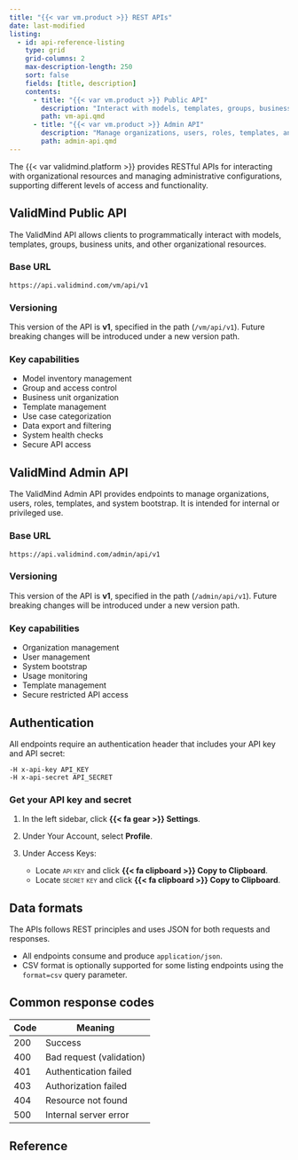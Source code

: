 ```yaml
---
title: "{{< var vm.product >}} REST APIs"
date: last-modified
listing:
  - id: api-reference-listing
    type: grid
    grid-columns: 2
    max-description-length: 250
    sort: false
    fields: [title, description]
    contents:
      - title: "{{< var vm.product >}} Public API"
        description: "Interact with models, templates, groups, business units, and other organizational resources."
        path: vm-api.qmd
      - title: "{{< var vm.product >}} Admin API"
        description: "Manage organizations, users, roles, templates, and system bootstrap."
        path: admin-api.qmd
---
```


The {{< var validmind.platform >}} provides RESTful APIs for interacting with organizational resources and managing administrative configurations, supporting different levels of access and functionality.

::: {.panel-tabset}

## ValidMind Public API

The ValidMind API allows clients to programmatically interact with models, templates, groups, business units, and other organizational resources.

### Base URL

```
https://api.validmind.com/vm/api/v1
```

### Versioning

This version of the API is **v1**, specified in the path (`/vm/api/v1`). Future breaking changes will be introduced under a new version path.

### Key capabilities

- Model inventory management
- Group and access control
- Business unit organization
- Template management
- Use case categorization
- Data export and filtering
- System health checks
- Secure API access

## ValidMind Admin API

The ValidMind Admin API provides endpoints to manage organizations, users, roles, templates, and system bootstrap. It is intended for internal or privileged use.

### Base URL

```
https://api.validmind.com/admin/api/v1
```

### Versioning

This version of the API is **v1**, specified in the path (`/admin/api/v1`). Future breaking changes will be introduced under a new version path.


### Key capabilities

- Organization management
- User management
- System bootstrap
- Usage monitoring
- Template management
- Secure restricted API access

:::

## Authentication

All endpoints require an authentication header that includes your API key and API secret:

```
-H x-api-key API_KEY
-H x-api-secret API_SECRET
```

### Get your API key and secret

1. In the left sidebar, click **{{< fa gear >}} Settings**. 

2. Under Your Account, select **Profile**. 

3. Under Access Keys:

   - Locate [api key]{.smallcaps} and click **{{< fa clipboard >}} Copy to Clipboard**.
   - Locate [secret key]{.smallcaps} and click **{{< fa clipboard >}} Copy to Clipboard**.

## Data formats

The APIs follows REST principles and uses JSON for both requests and responses.

- All endpoints consume and produce `application/json`.
- CSV format is optionally supported for some listing endpoints using the `format=csv` query parameter.

## Common response codes

| Code | Meaning                      |
|------|------------------------------|
| 200  | Success                      |
| 400  | Bad request (validation)     |
| 401  | Authentication failed        |
| 403  | Authorization failed         |
| 404  | Resource not found           |
| 500  | Internal server error        |

## Reference

::: {#api-reference-listing}

:::